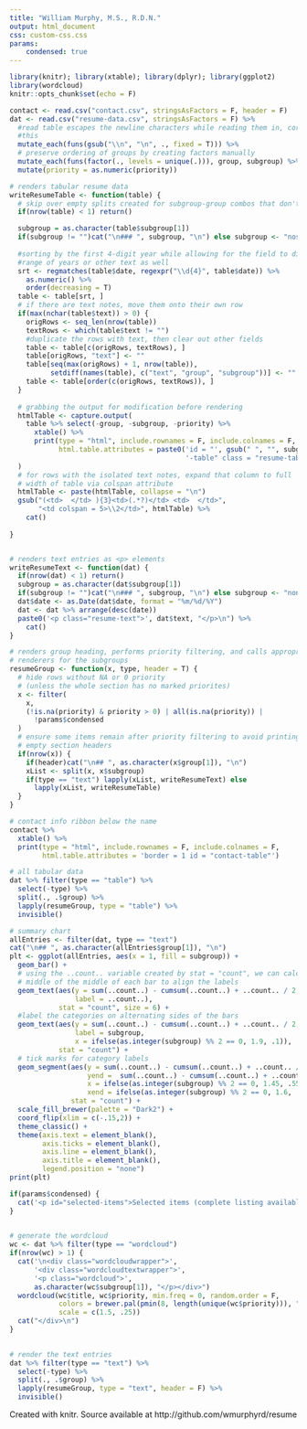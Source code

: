 ```yaml
---
title: "William Murphy, M.S., R.D.N."
output: html_document
css: custom-css.css
params:
    condensed: true
---
```


```r
library(knitr); library(xtable); library(dplyr); library(ggplot2)
library(wordcloud)
knitr::opts_chunk$set(echo = F)
```

```r
contact <- read.csv("contact.csv", stringsAsFactors = F, header = F)
dat <- read.csv("resume-data.csv", stringsAsFactors = F) %>%
  #read table escapes the newline characters while reading them in, correct
  #this
  mutate_each(funs(gsub("\\n", "\n", ., fixed = T))) %>%
  # preserve ordering of groups by creating factors manually
  mutate_each(funs(factor(., levels = unique(.))), group, subgroup) %>%
  mutate(priority = as.numeric(priority))

```

```r
# renders tabular resume data
writeResumeTable <- function(table) {
  # skip over empty splits created for subgroup-group combos that don't exist
  if(nrow(table) < 1) return()

  subgroup = as.character(table$subgroup[1])
  if(subgroup != "")cat("\n### ", subgroup, "\n") else subgroup <- "nosubgroup"
  
  #sorting by the first 4-digit year while allowing for the field to display a
  #range of years or other text as well
  srt <- regmatches(table$date, regexpr("\\d{4}", table$date)) %>%
    as.numeric() %>%
    order(decreasing = T)
  table <- table[srt, ]
  # if there are text notes, move them onto their own row 
  if(max(nchar(table$text)) > 0) {
    origRows <- seq_len(nrow(table))
    textRows <- which(table$text != "")
    #duplicate the rows with text, then clear out other fields
    table <- table[c(origRows, textRows), ]
    table[origRows, "text"] <- ""
    table[seq(max(origRows) + 1, nrow(table)), 
          setdiff(names(table), c("text", "group", "subgroup"))] <- ""
    table <- table[order(c(origRows, textRows)), ]
  }
  
  # grabbing the output for modification before rendering
  htmlTable <- capture.output(
    table %>% select(-group, -subgroup, -priority) %>%
      xtable() %>%
      print(type = "html", include.rownames = F, include.colnames = F,
            html.table.attributes = paste0('id = "', gsub(" ", "", subgroup),
                                           '-table" class = "resume-table"'))
  )
  # for rows with the isolated text notes, expand that column to full
  # width of table via colspan attribute
  htmlTable <- paste(htmlTable, collapse = "\n")
  gsub("(<td>  </td> ){3}<td>(.*?)</td> <td>  </td>",
       "<td colspan = 5>\\2</td>", htmlTable) %>% 
    cat()
  
}


# renders text entries as <p> elements
writeResumeText <- function(dat) {
  if(nrow(dat) < 1) return()
  subgroup = as.character(dat$subgroup[1])
  if(subgroup != "")cat("\n### ", subgroup, "\n") else subgroup <- "none"
  dat$date <- as.Date(dat$date, format = "%m/%d/%Y")
  dat <- dat %>% arrange(desc(date))
  paste0('<p class="resume-text">', dat$text, "</p>\n") %>%
    cat()
}

# renders group heading, performs priority filtering, and calls appropriate
# renderers for the subgroups
resumeGroup <- function(x, type, header = T) {
  # hide rows without NA or 0 priority 
  # (unless the whole section has no marked priorites)
  x <- filter(
    x, 
    (!is.na(priority) & priority > 0) | all(is.na(priority)) |
      !params$condensed
  )
  # ensure some items remain after priority filtering to avoid printing
  # empty section headers
  if(nrow(x)) {
    if(header)cat("\n## ", as.character(x$group[1]), "\n")
    xList <- split(x, x$subgroup)
    if(type == "text") lapply(xList, writeResumeText) else
      lapply(xList, writeResumeTable)
  }
}  


```

```r
# contact info ribbon below the name
contact %>%
  xtable() %>%
  print(type = "html", include.rownames = F, include.colnames = F,
        html.table.attributes = 'border = 1 id = "contact-table"')

```

```r
# all tabular data
dat %>% filter(type == "table") %>%
  select(-type) %>%
  split(., .$group) %>%
  lapply(resumeGroup, type = "table") %>% 
  invisible()
```

```r
# summary chart
allEntries <- filter(dat, type == "text")
cat("\n## ", as.character(allEntries$group[1]), "\n")
plt <- ggplot(allEntries, aes(x = 1, fill = subgroup)) +
  geom_bar() + 
  # using the ..count.. variable created by stat = "count", we can calculate the
  # middle of the middle of each bar to align the labels
  geom_text(aes(y = sum(..count..) - cumsum(..count..) + ..count.. / 2, 
                label = ..count..), 
            stat = "count", size = 6) +
  #label the categories on alternating sides of the bars
  geom_text(aes(y = sum(..count..) - cumsum(..count..) + ..count.. / 2,
                label = subgroup, 
                x = ifelse(as.integer(subgroup) %% 2 == 0, 1.9, .1)),
            stat = "count") +
  # tick marks for category labels
  geom_segment(aes(y = sum(..count..) - cumsum(..count..) + ..count.. / 2,
                   yend =  sum(..count..) - cumsum(..count..) + ..count.. / 2,
                   x = ifelse(as.integer(subgroup) %% 2 == 0, 1.45, .55),
                   xend = ifelse(as.integer(subgroup) %% 2 == 0, 1.6, .35)),
               stat = "count") +
  scale_fill_brewer(palette = "Dark2") +
  coord_flip(xlim = c(-.15,2)) +
  theme_classic() +
  theme(axis.text = element_blank(),
        axis.ticks = element_blank(),
        axis.line = element_blank(),
        axis.title = element_blank(),
        legend.position = "none")
print(plt)

```

```r
if(params$condensed) {
  cat('<p id="selected-items">Selected items (complete listing available at [wmurphyrd.github.io/resume](http://wmurphyrd.github.io/resume/)):</p>')
}
  
```

```r
# generate the wordcloud
wc <- dat %>% filter(type == "wordcloud") 
if(nrow(wc) > 1) {
  cat('\n<div class="wordcloudwrapper">',
      '<div class="wordcloudtextwrapper">',
      '<p class="wordcloud">',
      as.character(wc$subgroup[1]), "</p></div>")
  wordcloud(wc$title, wc$priority, min.freq = 0, random.order = F, 
            colors = brewer.pal(pmin(8, length(unique(wc$priority))), "Dark2"),
            scale = c(1.5, .25))
  cat("</div>\n")
}
  
```

```r
# render the text entries
dat %>% filter(type == "text") %>%
  select(-type) %>%
  split(., .$group) %>%
  lapply(resumeGroup, type = "text", header = F) %>%
  invisible()
```


<p id="footer">Created with knitr. Source available at http://github.com/wmurphyrd/resume</p>
